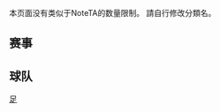 {{CGroupH|name=VLeague|desc=越南職業足球聯賽}}<noinclude>[[Category:體育公共轉換組模板|足{{SUBPAGENAME}}]]

本页面没有类似于NoteTA的数量限制。
請自行修改分類名。

== 赛事 ==
</noinclude>
{{CItem|zh:越南国家杯; zh-cn:越南国家杯; zh-hant:越南國家盃; |original=Cúp Quốc gia Việt Nam}}
<noinclude>

== 球队 ==
</noinclude>
{{CItem|zh-hant:平陽貝卡麥克斯; zh-hans:平阳贝卡麦克斯; zh-hk:平陽比金邁; |original=Câu lạc bộ bóng đá Becamex Bình Dương}}
{{CItem|zh-hant:乂安藍江; zh-hans:乂安蓝江; zh-hk:宋蘭義安; |original=Sông Lam Nghệ An F.C.}}
{{CItem|zh-hant:胡志明市足球俱樂部; zh-hans:胡志明市足球俱乐部; zh-hk:胡志明市足球會; |original=Câu lạc bộ Bóng đá Thành phố Hồ Chí Minh}}
<noinclude>
</noinclude>{{CGroupF}}